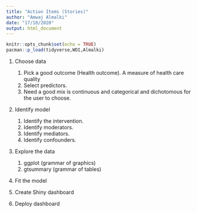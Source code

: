 ```yaml
---
title: "Action Items (Stories)"
author: "Amwaj Almalki"
date: "17/10/2020"
output: html_document
---
```


```r
knitr::opts_chunk$set(echo = TRUE)
pacman::p_load(tidyverse,WDI,Almalki)
```

1. Choose data
   1. Pick a good outcome (Health outcome).  A measure of health care quality
   1. Select predictors.
   1. Need a good mix is continuous and categorical 
   and dichotomous for the user to choose.
   
2. Identify model
   1. Identify the intervention.
   1. Identify moderators.
   1. Identify mediators.  
   1. Identify confounders. 
  
3. Explore the data
   1. ggplot     (grammar of graphics)
   1. gtsummary  (grammar of tables)
  
4. Fit the model

5. Create Shiny dashboard

6. Deploy dashboard
   
